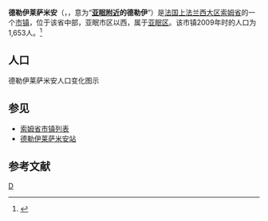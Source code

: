 {{noteTA|G1=法国地名}}
{{Infobox French commune
|name                    = 德勒伊莱萨米安
|native name             = Dreuil-lès-Amiens
|arrondissement          = [[亚眠区|亚眠区]]
}}
'''德勒伊莱萨米安'''（{{lang-fr|Dreuil-lès-Amiens}}，{{IPA-fr|dʁœj lɛ.z‿amjɛ̃}}，意为“'''[[亚眠|亚眠]][[Lès|附近]]的德勒伊'''”）是[[法国|法国]][[上法兰西大区|上法兰西大区]][[索姆省|索姆省]]的一个[[市镇_(法国)|市镇]]，位于该省中部，亚眠市区以西，属于[[亚眠区|亚眠区]]。该市镇2009年时的人口为1,653人。<ref name="Statmallen Areal i Frankrikes kommuner">{{cite web|url=http://www.insee.fr/fr/ppp/bases-de-donnees/recensement/populations-legales/france-departements.asp?annee=2009#departements|title=Insee, Populations légales 2009 pour les départements et les collectivités d'outre-mer France métropolitaine et DOM|accessdate=2012-01-30|archive-date=2012-01-08|archive-url=https://web.archive.org/web/20120108000120/http://www.insee.fr/fr/ppp/bases-de-donnees/recensement/populations-legales/france-departements.asp?annee=2009#departements|dead-url=no}}</ref>

== 人口 ==
德勒伊莱萨米安人口变化图示
{{French Commune Population|80256}}

== 参见 ==
* [[索姆省市镇列表|索姆省市镇列表]]
* [[德勒伊莱萨米安站|德勒伊莱萨米安站]]

== 参考文献 ==
{{reflist}}

{{索姆省市鎮}}

[[Category:索姆省市镇|D]]